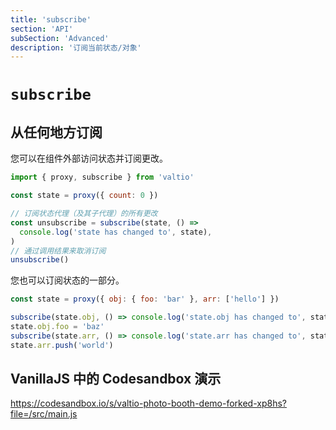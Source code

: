 ```yaml
---
title: 'subscribe'
section: 'API'
subSection: 'Advanced'
description: '订阅当前状态/对象'
---
```


# `subscribe`

## 从任何地方订阅

您可以在组件外部访问状态并订阅更改。

```jsx
import { proxy, subscribe } from 'valtio'

const state = proxy({ count: 0 })

// 订阅状态代理（及其子代理）的所有更改
const unsubscribe = subscribe(state, () =>
  console.log('state has changed to', state),
)
// 通过调用结果来取消订阅
unsubscribe()
```

您也可以订阅状态的一部分。

```jsx
const state = proxy({ obj: { foo: 'bar' }, arr: ['hello'] })

subscribe(state.obj, () => console.log('state.obj has changed to', state.obj))
state.obj.foo = 'baz'
subscribe(state.arr, () => console.log('state.arr has changed to', state.arr))
state.arr.push('world')
```

## VanillaJS 中的 Codesandbox 演示

https://codesandbox.io/s/valtio-photo-booth-demo-forked-xp8hs?file=/src/main.js
